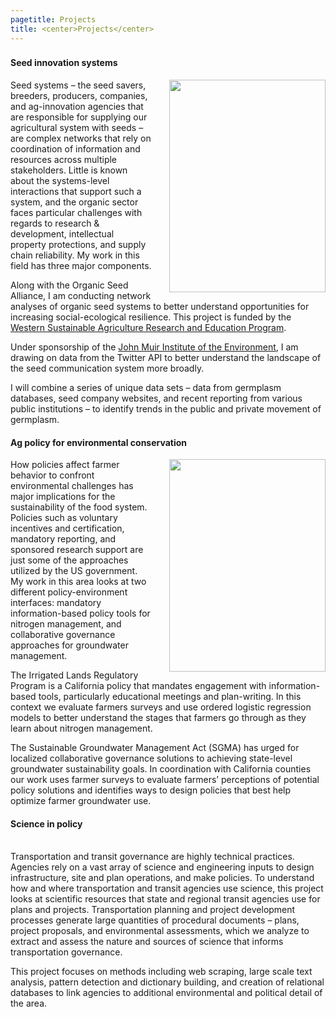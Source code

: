 ```yaml
---
pagetitle: Projects
title: <center>Projects</center>
---
```

### {.tabset .tabset-fade}

#### Seed innovation systems
<img width="250" height="340" style="float: right; margin-left: 2em;" src="img/field.jpg">

Seed systems -- the seed savers, breeders, producers, companies, and ag-innovation agencies that are responsible for supplying our agricultural system with seeds -- are complex networks that rely on coordination of information and resources across multiple stakeholders.  Little is known about the systems-level interactions that support such a system, and the organic sector faces particular challenges with regards to research & development, intellectual property protections, and supply chain reliability. My work in this field has three major components.  

Along with the Organic Seed Alliance, I am conducting network analyses of organic seed systems to better understand opportunities for increasing social-ecological resilience. This project is funded by the [Western Sustainable Agriculture Research and Education Program](https://projects.sare.org/sare_project/GW20-216/).  

Under sponsorship of the [John Muir Institute of the Environment](https://johnmuir.ucdavis.edu/), I am drawing on data from the Twitter API to better understand the landscape of the seed communication system more broadly.  

I will combine a series of unique data sets -- data from germplasm databases, seed company websites, and recent reporting from various public institutions -- to identify trends in the public and private movement of germplasm.  


#### Ag policy for environmental conservation
<img width="250" height="340" style="float: right; margin-left: 2em;" src="img/tractor.jpg">
How policies affect farmer behavior to confront environmental challenges has major implications for the sustainability of the food system. Policies such as voluntary incentives and certification, mandatory reporting, and sponsored research support are just some of the approaches utilized by the US government. My work in this area looks at two different policy-environment interfaces: mandatory information-based policy tools for nitrogen management, and collaborative governance approaches for groundwater management.  

The Irrigated Lands Regulatory Program is a California policy that mandates engagement with information-based tools, particularly educational meetings and plan-writing. In this context we evaluate farmers surveys and use ordered logistic regression models to better understand the stages that farmers go through as they learn about nitrogen management.  

The Sustainable Groundwater Management Act (SGMA) has urged for localized collaborative governance solutions to achieving state-level groundwater sustainability goals. In coordination with California counties our work uses farmer surveys to evaluate farmers' perceptions of potential policy solutions and identifies ways to design policies that best help optimize farmer groundwater use.


#### Science in policy
<br>
Transportation and transit governance are highly technical practices. Agencies rely on a vast array of science and engineering inputs to design infrastructure, site and plan operations, and make policies. To understand how and where transportation and transit agencies use science, this project looks at scientific resources that state and regional transit agencies use for plans and projects. Transportation planning and project development processes generate large quantities of procedural documents -- plans, project proposals, and environmental assessments, which we analyze to extract and assess the nature and sources of science that informs transportation governance.  

This project focuses on methods including web scraping, large scale text analysis, pattern detection and dictionary building, and creation of relational databases to link agencies to additional environmental and political detail of the area.
